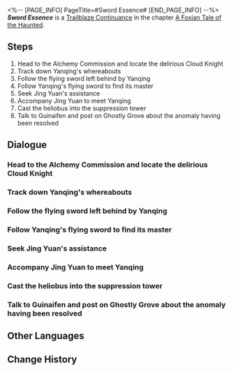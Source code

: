 <%-- [PAGE_INFO]
PageTitle=#Sword Essence#
[END_PAGE_INFO] --%>
{{Stub|Dialogue.}}
{{Mission Infobox
|id            = 8015103
|title         = 
|image         = <!--Mission Sword Essence.png-->
|type          = Trailblaze Continuance
|event_name    = 
|chapter       = A Foxian Tale of the Haunted
|requirements  = [[Trailblaze Continuance]] ''[[Fyxestroll Gathering (III)]]'' completed
|summary       = Yanqing has broken free from Apyra's obsession with victory, gaining a deeper understanding of swordsmanship, and Sushang deserves credit.<br />You have sealed Apyra in the suppression tower and fulfilled your duty as the ghost-hunting squad.
|characters    = Guinaifen; Huohuo; Jing Yuan; Sushang; Trailblazer
|startLocation = [[The Xianzhou Luofu]] - [[Fyxestroll Garden]]
|world         = The Xianzhou Luofu
|area          = Fyxestroll Garden
|prev          = Fyxestroll Gathering (III)
|next          = 
|rewards       = Trailblaze EXP*500; Stellar Jade*50; Traveler's Guide*5; Lost Crystal*3; Credit*50,000
}}
'''''Sword Essence''''' is a [[Trailblaze Continuance]] in the chapter [[A Foxian Tale of the Haunted (Continuance)|A Foxian Tale of the Haunted]].

==Steps==
# Head to the Alchemy Commission and locate the delirious Cloud Knight
# Track down Yanqing's whereabouts
# Follow the flying sword left behind by Yanqing
# Follow Yanqing's flying sword to find its master
# Seek Jing Yuan's assistance
# Accompany Jing Yuan to meet Yanqing
# Cast the heliobus into the suppression tower
# Talk to Guinaifen and post on Ghostly Grove about the anomaly having been resolved

<!--
==Gameplay Notes==

--><!--
==Trial Character==

-->
==Dialogue==
{{Stub Dialogue}}
{{Dialogue Start}}
:{{tx}}
{{Dialogue End}}

===Head to the Alchemy Commission and locate the delirious Cloud Knight===
{{Mission Description|type=continuance|location=Alchemy Commission|update|A Cloud Knight out of control... if it isn't a case of mara-struck, then it would be the work of a heliobus. Following the description in the post, you make your way to the Alchemy Commission to investigate.}}
{{Dialogue Start}}
:{{tx}}
{{Dialogue End}}

===Track down Yanqing's whereabouts===
{{Mission Description|type=continuance|location=Alchemy Commission|update|A Cloud Knight out of control... if it isn't a case of mara-struck, then it would be the work of a heliobus. Following the description in the post, you make your way to the Alchemy Commission to investigate, only to accidentally run into an even more distressing piece of news. The general's retainer, Yanqing, had arrived here and crossed swords with the frenzied Cloud Knight, then left. According to the knight's testimony, a mysterious voice emanated from his own sword and spoke to him.<br />Heliobi are known masters of manipulating others' minds. If they ensnare Yanqing, the consequences would be dire!}}
{{Dialogue Start}}
:{{tx}}
{{Dialogue End}}

===Follow the flying sword left behind by Yanqing===
{{Dialogue Start}}
:{{tx}}
{{Dialogue End}}

===Follow Yanqing's flying sword to find its master===
{{Mission Description|type=continuance|location=<!--to be added-->|update|Heliobi are known masters of manipulating others' minds. If they ensnare Yanqing, the consequences would be dire! You follow the trail of flying swords left behind by Yanqing, determined to contain the threat before it can get worse.}}
{{Dialogue Start}}
:{{tx}}
{{Dialogue End}}

===Seek Jing Yuan's assistance===
{{Mission Description|type=continuance|location=Fyxestroll Garden|update|The best way to awake Yanqing from his hallucination is to involve the general. Sushang volunteers to hold off Yanqing until the general arrives. Hang in there, Sushang!}}
{{Dialogue Start}}
:{{tx}}
{{Dialogue End}}

===Accompany Jing Yuan to meet Yanqing===
{{Mission Description|type=continuance|location=Alchemy Commission|update|You inform Jing Yuan about everything and request his assistance in heading to Dragonprayer Terrace and reasoning with Yanqing.}}
{{Dialogue Start}}
:{{tx}}
{{Dialogue End}}

===Cast the heliobus into the suppression tower===
{{Mission Description|type=continuance|location=Fyxestroll Garden|update|The only good heliobus is a captured heliobus. The only place they should go is the Suppression Towers in Fyxestroll Garden.}}
{{Dialogue Start}}
:{{tx}}
{{Dialogue End}}

===Talk to Guinaifen and post on Ghostly Grove about the anomaly having been resolved===
{{Mission Description|type=continuance|location=Alchemy Commission|update|After successfully exorcising the heliobus in Yanqing, your next task is to publicize this victory on Ghostly Grove. However, you must minimize the public's perception of how dangerous the incident was to prevent panic, while also trying to stand out online to showcase the ghost-hunting squad's triumph. The task of writing a social media post is not any less challenging than exorcising the heliobus!}}
{{Dialogue Start}}
:{{tx}}
{{Dialogue End}}

==Other Languages==
{{Other Languages
|en   = Sword Essence
|zhs  = 剑精
|zht  = 劍精
|ja   = 剣の精
|ko   = 검정(劍精)
|es   = Esencia del filo
|fr   = L'art de l'épée
|ru   = Эссенция меча
|th   = แก่นแท้แห่งดาบ
|vi   = Kiếm Linh
|de   = Schwertgeist
|id   = Esensi Pedang
|pt   = Essência da Espada
}}

==Change History==
{{Change History|1.5}}
